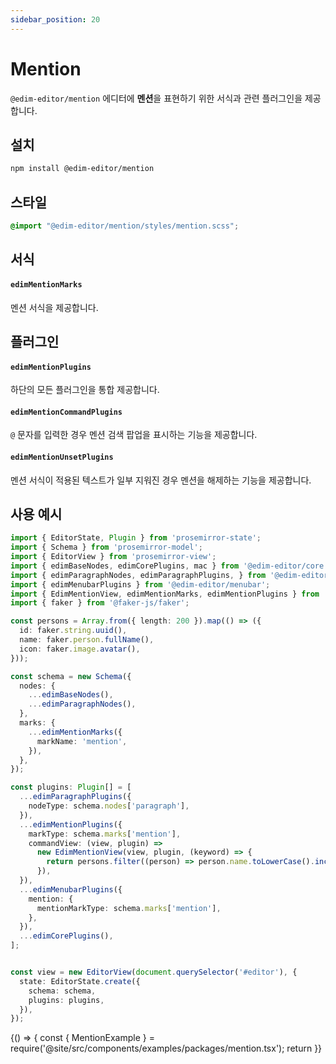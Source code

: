 ```yaml
---
sidebar_position: 20
---
```


# Mention

`@edim-editor/mention` 에디터에 **멘션**을 표현하기 위한 서식과 관련 플러그인을 제공합니다.

## 설치

```bash
npm install @edim-editor/mention
```

## 스타일

```css title="src/index.scss"
@import "@edim-editor/mention/styles/mention.scss";
```

## 서식

#### `edimMentionMarks`

멘션 서식을 제공합니다.

## 플러그인

#### `edimMentionPlugins`

하단의 모든 플러그인을 통합 제공합니다.

#### `edimMentionCommandPlugins`

`@` 문자를 입력한 경우 멘션 검색 팝업을 표시하는 기능을 제공합니다.

#### `edimMentionUnsetPlugins`

멘션 서식이 적용된 텍스트가 일부 지워진 경우 멘션을 해제하는 기능을 제공합니다.

## 사용 예시

```typescript title="src/index.ts"
import { EditorState, Plugin } from 'prosemirror-state';
import { Schema } from 'prosemirror-model';
import { EditorView } from 'prosemirror-view';
import { edimBaseNodes, edimCorePlugins, mac } from '@edim-editor/core';
import { edimParagraphNodes, edimParagraphPlugins, } from '@edim-editor/paragraph';
import { edimMenubarPlugins } from '@edim-editor/menubar';
import { EdimMentionView, edimMentionMarks, edimMentionPlugins } from '@edim-editor/mention';
import { faker } from '@faker-js/faker';

const persons = Array.from({ length: 200 }).map(() => ({
  id: faker.string.uuid(),
  name: faker.person.fullName(),
  icon: faker.image.avatar(),
}));

const schema = new Schema({
  nodes: {
    ...edimBaseNodes(),
    ...edimParagraphNodes(),
  },
  marks: {
    ...edimMentionMarks({
      markName: 'mention',
    }),
  },
});

const plugins: Plugin[] = [
  ...edimParagraphPlugins({
    nodeType: schema.nodes['paragraph'],
  }),
  ...edimMentionPlugins({
    markType: schema.marks['mention'],
    commandView: (view, plugin) =>
      new EdimMentionView(view, plugin, (keyword) => {
        return persons.filter((person) => person.name.toLowerCase().includes(keyword.toLowerCase()));
      }),
  }),
  ...edimMenubarPlugins({
    mention: {
      mentionMarkType: schema.marks['mention'],
    },
  }),
  ...edimCorePlugins(),
];


const view = new EditorView(document.querySelector('#editor'), {
  state: EditorState.create({
    schema: schema,
    plugins: plugins,
  }),
});
```

<BrowserOnly>
  {() => {
    const { MentionExample } = require('@site/src/components/examples/packages/mention.tsx');
    return <MentionExample />
  }}
</BrowserOnly>

